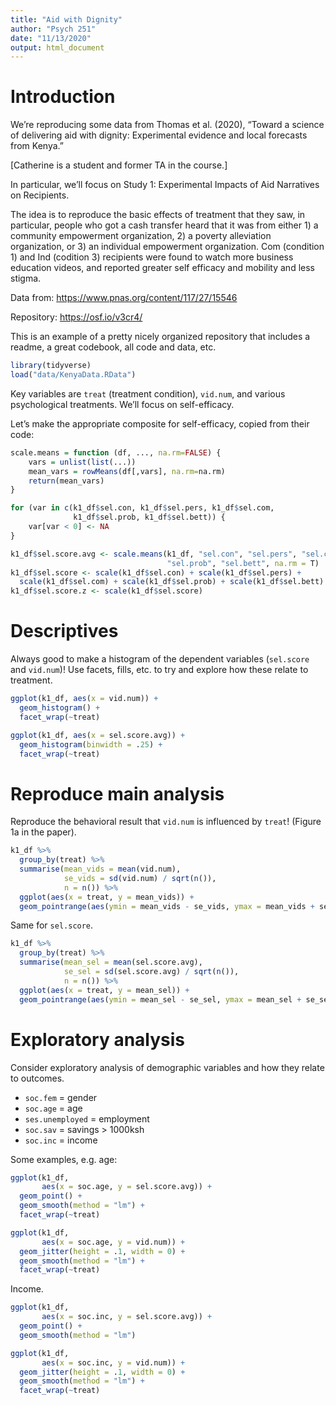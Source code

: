 ```yaml
---
title: "Aid with Dignity"
author: "Psych 251"
date: "11/13/2020"
output: html_document
---
```


# Introduction

We're reproducing some data from Thomas et al. (2020), "Toward a science of delivering aid with dignity: Experimental evidence and local forecasts from Kenya." 

[Catherine is a student and former TA in the course.]

In particular, we'll focus on Study 1: Experimental Impacts of Aid Narratives on Recipients.

The idea is to reproduce the basic effects of treatment that they saw, in particular, people who got a cash transfer heard that it was from either 1)  a community empowerment organization, 2) a poverty alleviation organization, or 3) an individual empowerment organization. Com (condition 1) and Ind (codition 3) recipients were found to watch more business education videos, and reported greater self efficacy and mobility and less stigma.

Data from: [https://www.pnas.org/content/117/27/15546]()

Repository: [https://osf.io/v3cr4/]() 

This is an example of a pretty nicely organized repository that includes a readme, a great codebook, all code and data, etc. 

```r
library(tidyverse)
load("data/KenyaData.RData")
```

Key variables are `treat` (treatment condition), `vid.num`, and various psychological treatments. We'll focus on self-efficacy.

Let's make the appropriate composite for self-efficacy, copied from their code:

```r
scale.means = function (df, ..., na.rm=FALSE) {
    vars = unlist(list(...))
    mean_vars = rowMeans(df[,vars], na.rm=na.rm)
    return(mean_vars)
}

for (var in c(k1_df$sel.con, k1_df$sel.pers, k1_df$sel.com, 
              k1_df$sel.prob, k1_df$sel.bett)) {
    var[var < 0] <- NA
}

k1_df$sel.score.avg <- scale.means(k1_df, "sel.con", "sel.pers", "sel.com", 
                                   "sel.prob", "sel.bett", na.rm = T)
k1_df$sel.score <- scale(k1_df$sel.con) + scale(k1_df$sel.pers) + 
  scale(k1_df$sel.com) + scale(k1_df$sel.prob) + scale(k1_df$sel.bett)
k1_df$sel.score.z <- scale(k1_df$sel.score)
```

# Descriptives

Always good to make a histogram of the dependent variables (`sel.score` and `vid.num`)! Use facets, fills, etc. to try and explore how these relate to treatment. 

```r
ggplot(k1_df, aes(x = vid.num)) + 
  geom_histogram() + 
  facet_wrap(~treat)
```

```r
ggplot(k1_df, aes(x = sel.score.avg)) + 
  geom_histogram(binwidth = .25) + 
  facet_wrap(~treat) 
```


# Reproduce main analysis

Reproduce the behavioral result that `vid.num` is influenced by `treat`! (Figure 1a in the paper).

```r
k1_df %>%
  group_by(treat) %>%
  summarise(mean_vids = mean(vid.num), 
            se_vids = sd(vid.num) / sqrt(n()), 
            n = n()) %>%
  ggplot(aes(x = treat, y = mean_vids)) + 
  geom_pointrange(aes(ymin = mean_vids - se_vids, ymax = mean_vids + se_vids))
```


Same for `sel.score`.

```r
k1_df %>%
  group_by(treat) %>%
  summarise(mean_sel = mean(sel.score.avg), 
            se_sel = sd(sel.score.avg) / sqrt(n()), 
            n = n()) %>%
  ggplot(aes(x = treat, y = mean_sel)) + 
  geom_pointrange(aes(ymin = mean_sel - se_sel, ymax = mean_sel + se_sel))
```

# Exploratory analysis

Consider exploratory analysis of demographic variables and how they relate to outcomes. 

* `soc.fem` = gender
* `soc.age` = age
* `ses.unemployed` = employment
* `soc.sav` = savings > 1000ksh
* `soc.inc` = income

Some examples, e.g. age:

```r
ggplot(k1_df, 
       aes(x = soc.age, y = sel.score.avg)) + 
  geom_point() +
  geom_smooth(method = "lm") + 
  facet_wrap(~treat)
```
```r
ggplot(k1_df, 
       aes(x = soc.age, y = vid.num)) + 
  geom_jitter(height = .1, width = 0) +
  geom_smooth(method = "lm") + 
  facet_wrap(~treat)
```

Income.

```r
ggplot(k1_df, 
       aes(x = soc.inc, y = sel.score.avg)) + 
  geom_point() +
  geom_smooth(method = "lm")
```


```r
ggplot(k1_df, 
       aes(x = soc.inc, y = vid.num)) + 
  geom_jitter(height = .1, width = 0) +
  geom_smooth(method = "lm") + 
  facet_wrap(~treat)
```